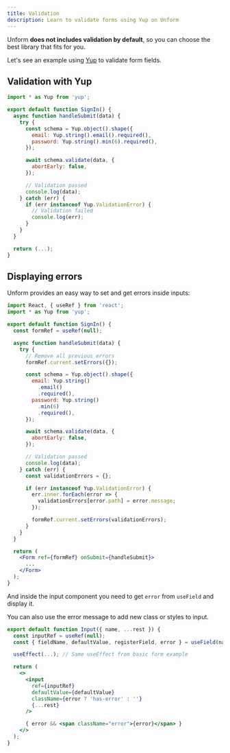 ```yaml
---
title: Validation
description: Learn to validate forms using Yup on Unform
---
```


Unform **does not includes validation by default**, so you can choose the best library that fits for you.

Let's see an example using [Yup](https://github.com/jquense/yup) to validate form fields.

## Validation with Yup

```jsx lineNumbers=true
import * as Yup from 'yup';

export default function SignIn() {
  async function handleSubmit(data) {
    try {
      const schema = Yup.object().shape({
        email: Yup.string().email().required(),
        password: Yup.string().min(6).required(),
      });

      await schema.validate(data, {
        abortEarly: false,
      });

      // Validation passed
      console.log(data);
    } catch (err) {
      if (err instanceof Yup.ValidationError) {
        // Validation failed
        console.log(err);
      }
    }
  }

  return (...);
}
```

## Displaying errors

Unform provides an easy way to set and get errors inside inputs:

```jsx title=SignIn.jsx lineNumbers=true
import React, { useRef } from 'react';
import * as Yup from 'yup';

export default function SignIn() {
  const formRef = useRef(null);

  async function handleSubmit(data) {
    try {
      // Remove all previous errors
      formRef.current.setErrors({});

      const schema = Yup.object().shape({
        email: Yup.string()
          .email()
          .required(),
        password: Yup.string()
          .min(6)
          .required(),
      });

      await schema.validate(data, {
        abortEarly: false,
      });

      // Validation passed
      console.log(data);
    } catch (err) {
      const validationErrors = {};

      if (err instanceof Yup.ValidationError) {
        err.inner.forEach(error => {
          validationErrors[error.path] = error.message;
        });

        formRef.current.setErrors(validationErrors);
      }
    }
  }

  return (
    <Form ref={formRef} onSubmit={handleSubmit}>
      ...
    </Form>
  );
}
```

And inside the input component you need to get `error` from `useField` and display it.

You can also use the error message to add new class or styles to input.

```jsx title=components/Input.js lineNumbers=true
export default function Input({ name, ...rest }) {
  const inputRef = useRef(null);
  const { fieldName, defaultValue, registerField, error } = useField(name);

  useEffect(...); // Same useEffect from basic form example

  return (
    <>
      <input
        ref={inputRef}
        defaultValue={defaultValue}
        className={error ? 'has-error' : ''}
        {...rest}
      />

      { error && <span className="error">{error}</span> }
    </>
  );
}
```
